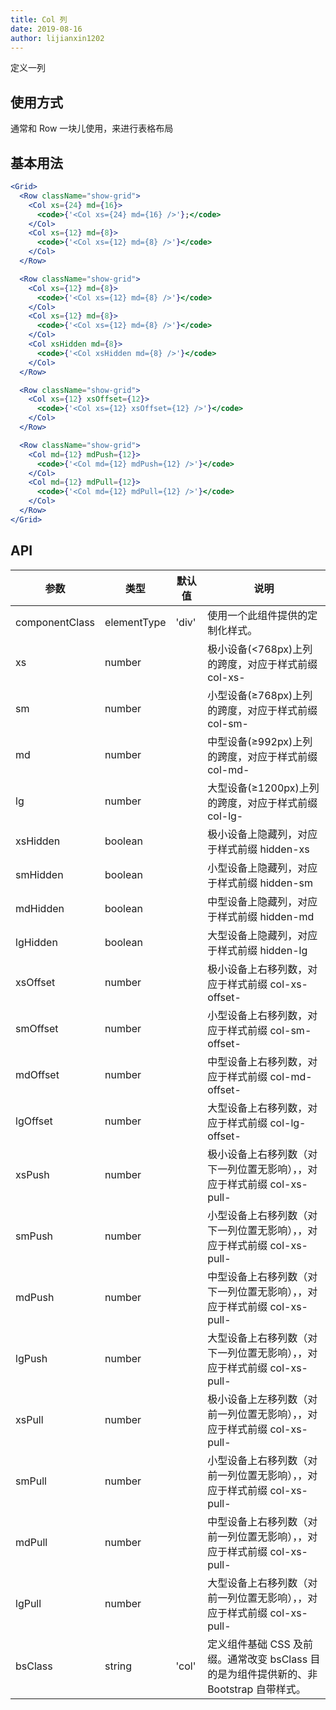```yaml
---
title: Col 列
date: 2019-08-16
author: lijianxin1202
---
```

定义一列

## 使用方式
通常和 Row 一块儿使用，来进行表格布局

## 基本用法

```jsx
<Grid>
  <Row className="show-grid">
    <Col xs={24} md={16}>
      <code>{'<Col xs={24} md={16} />'};</code>
    </Col>
    <Col xs={12} md={8}>
      <code>{'<Col xs={12} md={8} />'}</code>
    </Col>
  </Row>

  <Row className="show-grid">
    <Col xs={12} md={8}>
      <code>{'<Col xs={12} md={8} />'}</code>
    </Col>
    <Col xs={12} md={8}>
      <code>{'<Col xs={12} md={8} />'}</code>
    </Col>
    <Col xsHidden md={8}>
      <code>{'<Col xsHidden md={8} />'}</code>
    </Col>
  </Row>

  <Row className="show-grid">
    <Col xs={12} xsOffset={12}>
      <code>{'<Col xs={12} xsOffset={12} />'}</code>
    </Col>
  </Row>

  <Row className="show-grid">
    <Col md={12} mdPush={12}>
      <code>{'<Col md={12} mdPush={12} />'}</code>
    </Col>
    <Col md={12} mdPull={12}>
      <code>{'<Col md={12} mdPull={12} />'}</code>
    </Col>
  </Row>
</Grid>
```

## API

| 参数    | 类型                      | 默认值 | 说明     |
| ------- | ------------------------- | ------ | -------- |
| componentClass | elementType | 'div' | 使用一个此组件提供的定制化样式。 |
| xs | number | | 极小设备(<768px)上列的跨度，对应于样式前缀 col-xs- |
| sm | number | | 小型设备(≥768px)上列的跨度，对应于样式前缀 col-sm- |
| md | number | | 中型设备(≥992px)上列的跨度，对应于样式前缀 col-md- |
| lg | number | | 大型设备(≥1200px)上列的跨度，对应于样式前缀 col-lg- |
| xsHidden | boolean | | 极小设备上隐藏列，对应于样式前缀 hidden-xs |
| smHidden | boolean | | 小型设备上隐藏列，对应于样式前缀 hidden-sm |
| mdHidden | boolean | | 中型设备上隐藏列，对应于样式前缀 hidden-md |
| lgHidden | boolean | | 大型设备上隐藏列，对应于样式前缀 hidden-lg |
| xsOffset | number | | 极小设备上右移列数，对应于样式前缀 col-xs-offset- |
| smOffset | number | | 小型设备上右移列数，对应于样式前缀 col-sm-offset- |
| mdOffset | number | | 中型设备上右移列数，对应于样式前缀 col-md-offset- |
| lgOffset | number | | 大型设备上右移列数，对应于样式前缀 col-lg-offset- |
| xsPush | number | | 极小设备上右移列数（对下一列位置无影响），，对应于样式前缀 col-xs-pull- |
| smPush | number | | 小型设备上右移列数（对下一列位置无影响），，对应于样式前缀 col-xs-pull- |
| mdPush | number | | 中型设备上右移列数（对下一列位置无影响），，对应于样式前缀 col-xs-pull- |
| lgPush | number | | 大型设备上右移列数（对下一列位置无影响），，对应于样式前缀 col-xs-pull- |
| xsPull | number | | 极小设备上左移列数（对前一列位置无影响），，对应于样式前缀 col-xs-pull- |
| smPull | number | | 小型设备上右移列数（对前一列位置无影响），，对应于样式前缀 col-xs-pull- |
| mdPull | number | | 中型设备上右移列数（对前一列位置无影响），，对应于样式前缀 col-xs-pull- |
| lgPull | number | | 大型设备上右移列数（对前一列位置无影响），，对应于样式前缀 col-xs-pull- |
| bsClass | string | 'col' | 定义组件基础 CSS 及前缀。通常改变 bsClass 目的是为组件提供新的、非 Bootstrap 自带样式。 |
